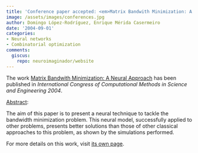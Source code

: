 ```yaml
---
title: 'Conference paper accepted: <em>Matrix Bandwith Minimization: A Neural Approach</em>'
image: /assets/images/conferences.jpg
author: Domingo López-Rodríguez, Enrique Mérida Casermeiro
date: '2004-09-01'
categories:
- Neural networks
- Combinatorial optimization
comments:
  giscus:
    repo: neuroimaginador/website
---
```


The work <u>Matrix Bandwith Minimization: A Neural Approach</u> has been published in <em><em>International Congress of Computational Methods in Science and Engineering</em> 2004</em>.

<u>Abstract</u>:



The aim of this paper is to present a neural technique to tackle the bandwidth minimization problem. This neural model, successfully applied to other problems, presents better solutions than those of other classical approaches to this problem, as shown by the simulations performed.




For more details on this work, visit <a href='/publications/conferences/2004-iccmse1'>its own page</a>.
